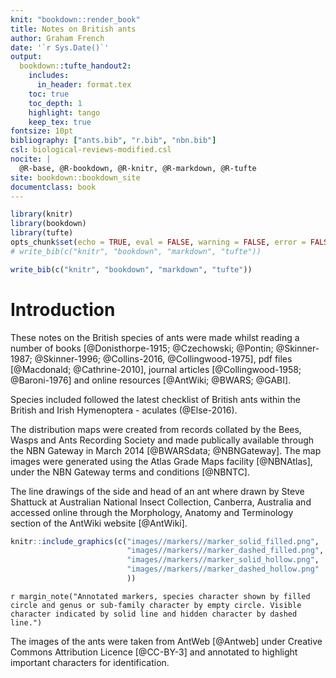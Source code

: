 ```yaml
---
knit: "bookdown::render_book"
title: Notes on British ants
author: Graham French
date: '`r Sys.Date()`'
output: 
  bookdown::tufte_handout2:
    includes:
      in_header: format.tex
    toc: true
    toc_depth: 1
    highlight: tango
    keep_tex: true
fontsize: 10pt
bibliography: ["ants.bib", "r.bib", "nbn.bib"]
csl: biological-reviews-modified.csl
nocite: | 
  @R-base, @R-bookdown, @R-knitr, @R-markdown, @R-tufte
site: bookdown::bookdown_site
documentclass: book
---
```

\pagebreak

```r
library(knitr)
library(bookdown)
library(tufte)
opts_chunk$set(echo = TRUE, eval = FALSE, warning = FALSE, error = FALSE, comment = NA, cache = FALSE)
# write_bib(c("knitr", "bookdown", "markdown", "tufte"))
```

```r
write_bib(c("knitr", "bookdown", "markdown", "tufte"))
```

# **Introduction** {-}

These notes on the British species of ants were made whilst reading a number of books [@Donisthorpe-1915; @Czechowski; @Pontin; @Skinner-1987; @Skinner-1996; @Collins-2016, @Collingwood-1975], pdf files [@Macdonald; @Cathrine-2010], journal articles [@Collingwood-1958; @Baroni-1976] and online resources [@AntWiki; @BWARS; @GABI]. 

Species included followed the latest checklist of British ants within the British and Irish Hymenoptera - aculates (@Else-2016).

The distribution maps were created from records collated by the Bees, Wasps and Ants Recording Society and made publically available through the NBN Gateway in March 2014 [@BWARSdata; @NBNGateway]. The map images were generated using the Atlas Grade Maps facility [@NBNAtlas], under the NBN Gateway terms and conditions [@NBNTC].

The line drawings of the side and head of an ant where drawn by Steve Shattuck at Australian National Insect Collection, Canberra, Australia and accessed online through the Morphology, Anatomy and Terminology section of the AntWiki website [@AntWiki].

```r
knitr::include_graphics(c("images//markers//marker_solid_filled.png",
                          "images//markers//marker_dashed_filled.png",
                          "images//markers//marker_solid_hollow.png",
                          "images//markers//marker_dashed_hollow.png"
                          ))
```
`r margin_note("Annotated markers, species character shown by filled circle and genus or sub-family character by empty circle. Visible character indicated by solid line and hidden character by dashed line.")`

The images of the ants were taken from AntWeb [@Antweb] under Creative Commons Attribution Licence [@CC-BY-3] and annotated to highlight important characters for identification.

\pagebreak

